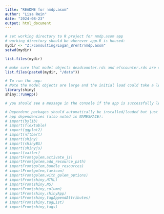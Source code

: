 ```yaml
---
title: "README for nmdp.asom"
author: "Lisa Rein"
date: "2024-08-23"
output: html_document
---
```


```r

# set working directory to R project for nmdp.asom app
# working directory should be wherever app.R is housed:
mydir <- "Z:/consulting/Logan_Brent/nmdp.asom"
setwd(mydir)

list.files(mydir)

# make sure that model objects deadcounter.rds and efscounter.rds are saved in data folder:
list.files(paste0(mydir, "/data"))

```


```r

# To run the app:
# Note the model objects are large and the initial load could take a long time:
library(shiny)
shiny::runApp()

# you should see a message in the console if the app is successfully loading: 'Loading nmdp.asom'

```


```r

# Dependent packages should automatically be installed/loaded but just in case,
# app dependencies (also noted in NAMESPACE):
# import(bslib)
# import(flextable)
# import(ggplot2)
# import(nftbart)
# import(shiny)
# import(shinyBS)
# import(shinyjs)
# import(waiter)
# importFrom(golem,activate_js)
# importFrom(golem,add_resource_path)
# importFrom(golem,bundle_resources)
# importFrom(golem,favicon)
# importFrom(golem,with_golem_options)
# importFrom(shiny,HTML)
# importFrom(shiny,NS)
# importFrom(shiny,column)
# importFrom(shiny,shinyApp)
# importFrom(shiny,tagAppendAttributes)
# importFrom(shiny,tagList)
# importFrom(shiny,tags)

```
